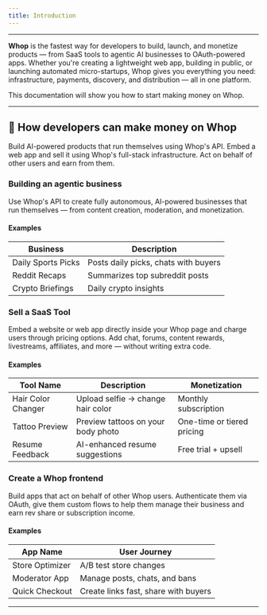 ```yaml
---
title: Introduction
---
```


---

**Whop** is the fastest way for developers to build, launch, and monetize products — from SaaS tools to agentic AI businesses to OAuth-powered apps. Whether you're creating a lightweight web app, building in public, or launching automated micro-startups, Whop gives you everything you need: infrastructure, payments, discovery, and distribution — all in one platform.

This documentation will show you how to start making money on Whop.

---

## 💸 How developers can make money on Whop

<CardGroup cols={3}>
  <Card
    title="Build an agentic app"
    icon="bolt"
    href="/agentic-businesses"
    color="#0285c7"
  >
    Build AI-powered products that run themselves using Whop's API.
  </Card>
  <Card
    title="Sell a SaaS product"
    href="/saas"
    icon="globe"
    color="#ea5a0c"
  >
    Embed a web app and sell it using Whop's full-stack infrastructure.
  </Card>
  <Card
    title="Build a custom Whop frontend for users"
    href="/frontends"
    icon="key"
    color="#0285c7"
  >
    Act on behalf of other users and earn from them.
  </Card>
</CardGroup>

### Building an agentic business  
Use Whop's API to create fully autonomous, AI-powered businesses that run themselves — from content creation, moderation, and monetization.

#### Examples

| Business          | Description                          |
|-------------------|--------------------------------------|
| Daily Sports Picks| Posts daily picks, chats with buyers |
| Reddit Recaps     | Summarizes top subreddit posts       |
| Crypto Briefings  | Daily crypto insights                |

### Sell a SaaS Tool 
Embed a website or web app directly inside your Whop page and charge users through pricing options. Add chat, forums, content rewards, livestreams, affiliates, and more — without writing extra code.

#### Examples

| Tool Name         | Description                          | Monetization            |
|-------------------|--------------------------------------|-------------------------|
| Hair Color Changer| Upload selfie → change hair color    | Monthly subscription    |
| Tattoo Preview    | Preview tattoos on your body photo   | One-time or tiered pricing|
| Resume Feedback   | AI-enhanced resume suggestions       | Free trial + upsell     |

### Create a Whop frontend
Build apps that act on behalf of other Whop users. Authenticate them via OAuth, give them custom flows to help them manage their business and earn rev share or subscription income.

#### Examples

| App Name          | User Journey                         |
|-------------------|--------------------------------------|
| Store Optimizer   | A/B test store changes               |
| Moderator App     | Manage posts, chats, and bans        |
| Quick Checkout    | Create links fast, share with buyers |

---


